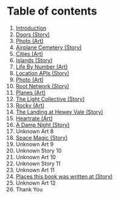 # Table of contents

1.  [Introduction](/stories/intro)
2.  [Doors (Story)](/stories/doors)
3.  [Photo (Art)](/stories/)
4.  [Airplane Cemetery (Story)](/stories/airplane-cemetary)
5.  [Cities (Art)](/stories/cities)
6.  [Islands (Story)](/stories/islands)
7.  [Life By Number (Art)](/stories/life-by-number)
8.  [Location APIs (Story)](/stories/location-apis)
9.  [Photo (Art)](/stories/)
10. [Root Network (Story)](/stories/root-network)
11. [Planes (Art)](/stories/planes-2022-02-22)
12. [The Light Collective (Story)](/stories/light-collective)
13. [Rocky (Art)](/stories/rocky)
14. [The Landing at Hewey Vale (Story)](/stories/landing-at-hewey-vale)
15. [Heartrate (Art)](/stories/heartrate)
16. [A Damp Night (Story)](/stories/a-damp-night)
17. Unknown Art 8
18. [Space Magic (Story)](/stories/space-magic)
19. Unknown Art 9
20. Unknown Story 10
21. Unknown Art 10
22. Unknown Story 11
23. Unknown Art 11
24. [Places this book was written at (Story)](/stories/places-written)
25. Unknown Art 12
26. Thank You
